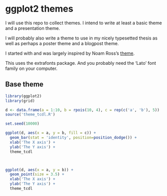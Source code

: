 # ggplot2 themes

I will use this repo to collect themes.
I intend to write at least a basic theme and a presentation theme.

I will probably also write a theme to use in my nicely typesetted thesis as well as perhaps a poster theme and a blogpost theme.

I started with and was largely inspired by Noam Ross's [theme](https://github.com/noamross/noamtools/blob/master/R/theme_nr.R).

This uses the extrafonts package. And you probably need the 'Lato' font family on your computer.

## Base theme

```r

library(ggplot2)
library(grid)

d <- data.frame(a = 1:10, b = rpois(10, 4), c = rep(c('a', 'b'), 5))
source('theme_tcdl.R')

set.seed(10000)

```


```r

ggplot(d, aes(x = a, y = b, fill = c)) + 
  geom_bar(stat = 'identity', position=position_dodge()) +
  xlab('The X axis') + 
  ylab('The Y axis') +
  theme_tcdl



ggplot(d, aes(x = a, y = b)) + 
  geom_point(size = 3.5) +
  xlab('The X axis') + 
  ylab('The Y axis') +
  theme_tcdl


```
